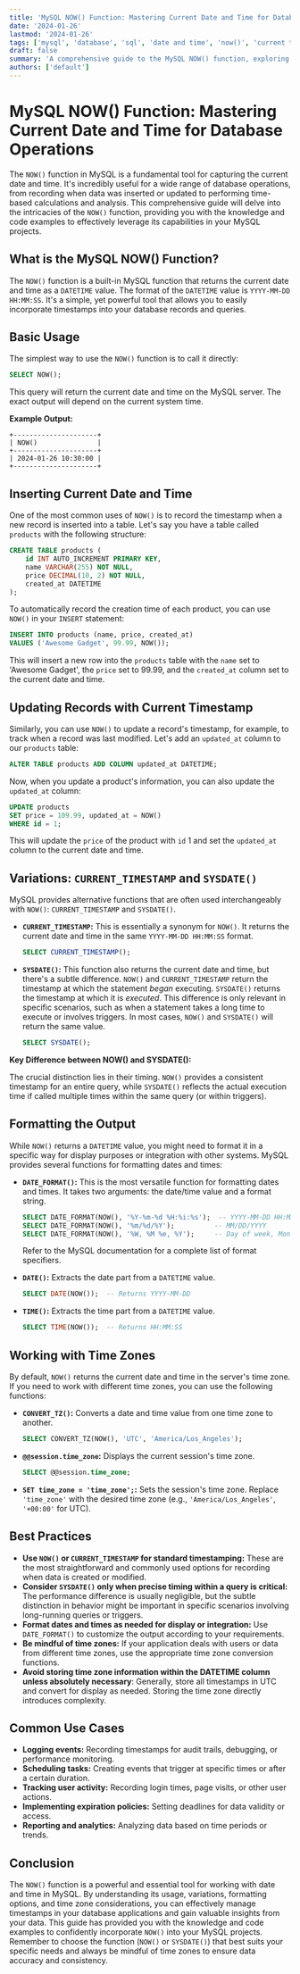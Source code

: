 ```yaml
---
title: 'MySQL NOW() Function: Mastering Current Date and Time for Database Operations'
date: '2024-01-26'
lastmod: '2024-01-26'
tags: ['mysql', 'database', 'sql', 'date and time', 'now()', 'current timestamp', 'timestamp', 'datetime']
draft: false
summary: 'A comprehensive guide to the MySQL NOW() function, exploring its usage, variations, and best practices for managing current date and time in your databases. Learn how to retrieve, format, and utilize timestamps effectively.'
authors: ['default']
---
```


# MySQL NOW() Function: Mastering Current Date and Time for Database Operations

The `NOW()` function in MySQL is a fundamental tool for capturing the current date and time. It's incredibly useful for a wide range of database operations, from recording when data was inserted or updated to performing time-based calculations and analysis. This comprehensive guide will delve into the intricacies of the `NOW()` function, providing you with the knowledge and code examples to effectively leverage its capabilities in your MySQL projects.

## What is the MySQL NOW() Function?

The `NOW()` function is a built-in MySQL function that returns the current date and time as a `DATETIME` value.  The format of the `DATETIME` value is `YYYY-MM-DD HH:MM:SS`.  It's a simple, yet powerful tool that allows you to easily incorporate timestamps into your database records and queries.

## Basic Usage

The simplest way to use the `NOW()` function is to call it directly:

```sql
SELECT NOW();
```

This query will return the current date and time on the MySQL server.  The exact output will depend on the current system time.

**Example Output:**

```
+---------------------+
| NOW()               |
+---------------------+
| 2024-01-26 10:30:00 |
+---------------------+
```

## Inserting Current Date and Time

One of the most common uses of `NOW()` is to record the timestamp when a new record is inserted into a table.  Let's say you have a table called `products` with the following structure:

```sql
CREATE TABLE products (
    id INT AUTO_INCREMENT PRIMARY KEY,
    name VARCHAR(255) NOT NULL,
    price DECIMAL(10, 2) NOT NULL,
    created_at DATETIME
);
```

To automatically record the creation time of each product, you can use `NOW()` in your `INSERT` statement:

```sql
INSERT INTO products (name, price, created_at)
VALUES ('Awesome Gadget', 99.99, NOW());
```

This will insert a new row into the `products` table with the `name` set to 'Awesome Gadget', the `price` set to 99.99, and the `created_at` column set to the current date and time.

## Updating Records with Current Timestamp

Similarly, you can use `NOW()` to update a record's timestamp, for example, to track when a record was last modified. Let's add an `updated_at` column to our `products` table:

```sql
ALTER TABLE products ADD COLUMN updated_at DATETIME;
```

Now, when you update a product's information, you can also update the `updated_at` column:

```sql
UPDATE products
SET price = 109.99, updated_at = NOW()
WHERE id = 1;
```

This will update the `price` of the product with `id` 1 and set the `updated_at` column to the current date and time.

## Variations: `CURRENT_TIMESTAMP` and `SYSDATE()`

MySQL provides alternative functions that are often used interchangeably with `NOW()`: `CURRENT_TIMESTAMP` and `SYSDATE()`.

*   **`CURRENT_TIMESTAMP`:**  This is essentially a synonym for `NOW()`.  It returns the current date and time in the same `YYYY-MM-DD HH:MM:SS` format.

    ```sql
    SELECT CURRENT_TIMESTAMP();
    ```

*   **`SYSDATE()`:** This function also returns the current date and time, but there's a subtle difference. `NOW()` and `CURRENT_TIMESTAMP` return the timestamp at which the statement *began* executing. `SYSDATE()` returns the timestamp at which it is *executed*. This difference is only relevant in specific scenarios, such as when a statement takes a long time to execute or involves triggers.  In most cases, `NOW()` and `SYSDATE()` will return the same value.

    ```sql
    SELECT SYSDATE();
    ```

**Key Difference between NOW() and SYSDATE():**

The crucial distinction lies in their timing. `NOW()` provides a consistent timestamp for an entire query, while `SYSDATE()` reflects the actual execution time if called multiple times within the same query (or within triggers).

## Formatting the Output

While `NOW()` returns a `DATETIME` value, you might need to format it in a specific way for display purposes or integration with other systems.  MySQL provides several functions for formatting dates and times:

*   **`DATE_FORMAT()`:** This is the most versatile function for formatting dates and times. It takes two arguments: the date/time value and a format string.

    ```sql
    SELECT DATE_FORMAT(NOW(), '%Y-%m-%d %H:%i:%s');  -- YYYY-MM-DD HH:MM:SS
    SELECT DATE_FORMAT(NOW(), '%m/%d/%Y');          -- MM/DD/YYYY
    SELECT DATE_FORMAT(NOW(), '%W, %M %e, %Y');     -- Day of week, Month Day, Year
    ```

    Refer to the MySQL documentation for a complete list of format specifiers.

*   **`DATE()`:** Extracts the date part from a `DATETIME` value.

    ```sql
    SELECT DATE(NOW());  -- Returns YYYY-MM-DD
    ```

*   **`TIME()`:** Extracts the time part from a `DATETIME` value.

    ```sql
    SELECT TIME(NOW());  -- Returns HH:MM:SS
    ```

## Working with Time Zones

By default, `NOW()` returns the current date and time in the server's time zone. If you need to work with different time zones, you can use the following functions:

*   **`CONVERT_TZ()`:** Converts a date and time value from one time zone to another.

    ```sql
    SELECT CONVERT_TZ(NOW(), 'UTC', 'America/Los_Angeles');
    ```

*   **`@@session.time_zone`:** Displays the current session's time zone.

    ```sql
    SELECT @@session.time_zone;
    ```

*   **`SET time_zone = 'time_zone';`:** Sets the session's time zone. Replace `'time_zone'` with the desired time zone (e.g., `'America/Los_Angeles'`, `'+00:00'` for UTC).

## Best Practices

*   **Use `NOW()` or `CURRENT_TIMESTAMP` for standard timestamping:**  These are the most straightforward and commonly used options for recording when data is created or modified.
*   **Consider `SYSDATE()` only when precise timing within a query is critical:**  The performance difference is usually negligible, but the subtle distinction in behavior might be important in specific scenarios involving long-running queries or triggers.
*   **Format dates and times as needed for display or integration:** Use `DATE_FORMAT()` to customize the output according to your requirements.
*   **Be mindful of time zones:** If your application deals with users or data from different time zones, use the appropriate time zone conversion functions.
*   **Avoid storing time zone information within the DATETIME column unless absolutely necessary**: Generally, store all timestamps in UTC and convert for display as needed.  Storing the time zone directly introduces complexity.

## Common Use Cases

*   **Logging events:** Recording timestamps for audit trails, debugging, or performance monitoring.
*   **Scheduling tasks:**  Creating events that trigger at specific times or after a certain duration.
*   **Tracking user activity:**  Recording login times, page visits, or other user actions.
*   **Implementing expiration policies:**  Setting deadlines for data validity or access.
*   **Reporting and analytics:**  Analyzing data based on time periods or trends.

## Conclusion

The `NOW()` function is a powerful and essential tool for working with date and time in MySQL. By understanding its usage, variations, formatting options, and time zone considerations, you can effectively manage timestamps in your database applications and gain valuable insights from your data. This guide has provided you with the knowledge and code examples to confidently incorporate `NOW()` into your MySQL projects. Remember to choose the function (`NOW()` or `SYSDATE()`) that best suits your specific needs and always be mindful of time zones to ensure data accuracy and consistency.